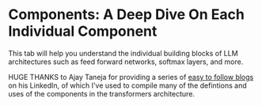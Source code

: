 # Components: A Deep Dive On Each Individual Component

This tab will help you understand the individual building blocks of LLM architectures such as feed forward networks, softmax layers, and more.

HUGE THANKS to Ajay Taneja for providing a series of [easy to follow blogs](https://www.linkedin.com/in/ajay-taneja-47727817/recent-activity/articles/) on his LinkedIn, of which I've used to compile many of the defintions and uses of the components in the transformers architecture.